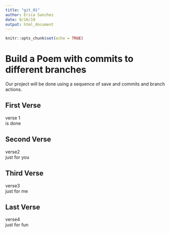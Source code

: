 ---
title: "git_01"
author: Erica Sanchez
date: 9/16/19
output: html_document
---

```{r setup, include=FALSE}
knitr::opts_chunk$set(echo = TRUE)
```
# Build a Poem with commits to different branches
Our project will be done using a sequence of save and commits and branch actions.
<!-- Do not modify or change any text in "!--" bracketed areas such as this --- these are instructions to
you, if you change any of this the git program will notice it and compromise your git merging strategy !-->

## First Verse 
<!--Put the first five lines of a poem by Lewis Carrol in this section!-->

verse 1  
is done  


## Second Verse
<!--Put the first five lines of a poem by Robert Frost here!-->

verse2  
just for you  



## Third Verse
<!--Put the first two verses of The Walrus and the Carpenter here!-->

verse3  
just for me  


## Last Verse
<!--Put a short poem of your choice 8-20 lines,here!-->

verse4  
just for fun  
